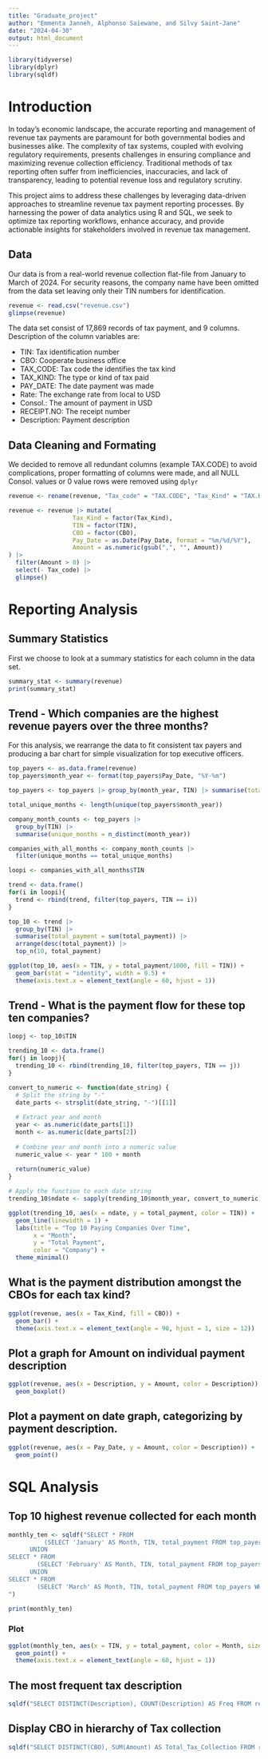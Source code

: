 ```yaml
---
title: "Graduate_project"
author: "Emmenta Janneh, Alphonso Saiewane, and Silvy Saint-Jane"
date: "2024-04-30"
output: html_document
---
```


```r
library(tidyverse)
library(dplyr)
library(sqldf)
```

# Introduction

In today's economic landscape, the accurate reporting and management of revenue tax payments are paramount for both governmental bodies and businesses alike. The complexity of tax systems, coupled with evolving regulatory requirements, presents challenges in ensuring compliance and maximizing revenue collection efficiency. Traditional methods of tax reporting often suffer from inefficiencies, inaccuracies, and lack of transparency, leading to potential revenue loss and regulatory scrutiny.

This project aims to address these challenges by leveraging data-driven approaches to streamline revenue tax payment reporting processes. By harnessing the power of data analytics using R and SQL, we seek to optimize tax reporting workflows, enhance accuracy, and provide actionable insights for stakeholders involved in revenue tax management.

## Data

Our data is from a real-world revenue collection flat-file from January to March of 2024. For security reasons, the company name have been omitted from the data set leaving only their TIN numbers for identification.

```r
revenue <- read.csv("revenue.csv")
glimpse(revenue)
```

The data set consist of 17,869 records of tax payment, and 9 columns. Description of the column variables are:

  - TIN: Tax identification number
  - CBO: Cooperate business office
  - TAX_CODE: Tax code the identifies the tax kind
  - TAX_KIND: The type or kind of tax paid
  - PAY_DATE: The date payment was made
  - Rate: The exchange rate from local to USD
  - Consol.: The amount of payment in USD
  - RECEIPT.NO: The receipt number
  - Description: Payment description

## Data Cleaning and Formating

We decided to remove all redundant columns (example TAX.CODE) to avoid complications, proper formatting of columns were made, and all NULL Consol. values or 0 value rows were removed using `dplyr`

```r
revenue <- rename(revenue, "Tax_code" = "TAX.CODE", "Tax_Kind" = "TAX.KIND", "Receipt_NO" = "RECEIPT.NO", "Amount" = "Consol.", "Pay_Date" = "PAY.DATE")

revenue <- revenue |> mutate(
                  Tax_Kind = factor(Tax_Kind),
                  TIN = factor(TIN),
                  CBO = factor(CBO),
                  Pay_Date = as.Date(Pay_Date, format = "%m/%d/%Y"),
                  Amount = as.numeric(gsub(",", "", Amount))
) |> 
  filter(Amount > 0) |> 
  select(- Tax_code) |>
  glimpse()

```

# Reporting Analysis

## Summary Statistics
First we choose to look at a summary statistics for each column in the data set.

```r
summary_stat <- summary(revenue)
print(summary_stat)
```
## Trend - Which companies are the highest revenue payers over the three months?

For this analysis, we rearrange the data to fit consistent tax payers and producing a bar chart for simple visualization for top executive officers.

```r
top_payers <- as.data.frame(revenue)
top_payers$month_year <- format(top_payers$Pay_Date, "%Y-%m")

top_payers <- top_payers |> group_by(month_year, TIN) |> summarise(total_payment = sum(Amount)) |> ungroup()

total_unique_months <- length(unique(top_payers$month_year))

company_month_counts <- top_payers |> 
  group_by(TIN) |>
  summarise(unique_months = n_distinct(month_year))

companies_with_all_months <- company_month_counts |>
  filter(unique_months == total_unique_months)

loopi <- companies_with_all_months$TIN

trend <- data.frame()
for(i in loopi){
  trend <- rbind(trend, filter(top_payers, TIN == i))
}

top_10 <- trend |> 
  group_by(TIN) |> 
  summarise(total_payment = sum(total_payment)) |>
  arrange(desc(total_payment)) |>
  top_n(10, total_payment)

ggplot(top_10, aes(x = TIN, y = total_payment/1000, fill = TIN)) +
  geom_bar(stat = "identity", width = 0.5) + 
  theme(axis.text.x = element_text(angle = 60, hjust = 1))
```

## Trend - What is the payment flow for these top ten companies?


```r
loopj <- top_10$TIN

trending_10 <- data.frame()
for(j in loopj){
  trending_10 <- rbind(trending_10, filter(top_payers, TIN == j))
}

convert_to_numeric <- function(date_string) {
  # Split the string by "-"
  date_parts <- strsplit(date_string, "-")[[1]]
  
  # Extract year and month
  year <- as.numeric(date_parts[1])
  month <- as.numeric(date_parts[2])
  
  # Combine year and month into a numeric value
  numeric_value <- year * 100 + month
  
  return(numeric_value)
}

# Apply the function to each date string
trending_10$ndate <- sapply(trending_10$month_year, convert_to_numeric)

ggplot(trending_10, aes(x = ndate, y = total_payment, color = TIN)) + 
  geom_line(linewidth = 1) +
  labs(title = "Top 10 Paying Companies Over Time",
       x = "Month",
       y = "Total Payment",
       color = "Company") +
  theme_minimal()
```

## What is the payment distribution amongst the CBOs for each tax kind?

```r
ggplot(revenue, aes(x = Tax_Kind, fill = CBO)) +
  geom_bar() +
  theme(axis.text.x = element_text(angle = 90, hjust = 1, size = 12))
```

## Plot a graph for Amount on individual payment description

```r
ggplot(revenue, aes(x = Description, y = Amount, color = Description)) +
  geom_boxplot()
```

## Plot a payment on date graph, categorizing by payment description.

```r
ggplot(revenue, aes(x = Pay_Date, y = Amount, color = Description)) +
  geom_point()
```

# SQL Analysis

## Top 10 highest revenue collected for each month

```r
monthly_ten <- sqldf("SELECT * FROM
          (SELECT 'January' AS Month, TIN, total_payment FROM top_payers WHERE month_year == '2024-01' ORDER BY total_payment DESC LIMIT 10)
      UNION
SELECT * FROM 
        (SELECT 'February' AS Month, TIN, total_payment FROM top_payers WHERE month_year == '2024-02' ORDER BY total_payment DESC LIMIT 10)
      UNION
SELECT * FROM 
        (SELECT 'March' AS Month, TIN, total_payment FROM top_payers WHERE month_year == '2024-03' ORDER BY total_payment DESC LIMIT 10) ORDER BY total_payment
")

print(monthly_ten)
```
### Plot

```r
ggplot(monthly_ten, aes(x = TIN, y = total_payment, color = Month, size = total_payment)) +
  geom_point() +
  theme(axis.text.x = element_text(angle = 60, hjust = 1))
```

## The most frequent tax description

```r
sqldf("SELECT DISTINCT(Description), COUNT(Description) AS Freq FROM revenue GROUP BY Description ORDER BY Freq DESC")
```

## Display CBO in hierarchy of Tax collection

```r
sqldf("SELECT DISTINCT(CBO), SUM(Amount) AS Total_Tax_Collection FROM revenue GROUP BY CBO ORDER BY Total_Tax_Collection DESC")
```

